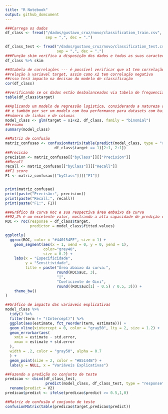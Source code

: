 ```yaml
---
title: "R Notebook"
output: github_domcument
---
```



```r
###Carrega os dados
df_class <- fread("/dados/gustavo_cruz/novo/classification_train.csv",
                  sep = ",", dec = ".")

df_class_test <- fread("/dados/gustavo_cruz/novo/classification_test.csv",
                       sep = ",", dec = ".")
###Função skim verifica a disposição dos dados e todas as suas caracteristicas
df_class %>% skim
```


```r
##3tabela de correlações --- é possível verificar que x1 tem correlação positiva em 
##relação à variavel target, assim como x2 tem correlação negativa
##isso terá impacto na decisao do modelo de classificação
cor(df_class)
```

```r
##verificando se os dados estão desbalanceados via tabela de frequencias
table(df_class$target)
```
```r
##Aplicando um modelo de regressão logistica, considerando a natureza da variavel target,
## e também por ser um modelo com boa performance para datasets com baixo
##número de linhas e de colunas
model_class <- glm(target ~ x1+x2, df_class, family = "binomial")
##resumo
summary(model_class)
```
```r
##Matriz de confusão
matriz_confusao <- confusionMatrix(table(predict(model_class, type = "response") >= 0.5,
                      df_class$target == 1)[2:1, 2:1])
##Precisão
precision <- matriz_confusao[["byClass"]][["Precision"]]
##Recall
recall <- matriz_confusao[["byClass"]][["Recall"]]
##F1 score
F1 <- matriz_confusao[["byClass"]][["F1"]]


print(matriz_confusao)
print(paste("Precisão:", precision))
print(paste("Recall:", recall))
print(paste("F1:", F1))
```

```r
###Gráfico da curva Roc e sua respectiva área embaixo da curva
##92,2% é um excelente valor, mostrando a alta capacidade de predição do modelo
ROC <- roc(response = df_class$target, 
           predictor = model_class$fitted.values)

ggplotly(
  ggroc(ROC, color = "#440154FF", size = 1) +
    geom_segment(aes(x = 1, xend = 0, y = 0, yend = 1),
                 color="grey40",
                 size = 0.2) +
    labs(x = "Especificidade",
         y = "Sensitividade",
         title = paste("Área abaixo da curva:",
                       round(ROC$auc, 3),
                       "|",
                       "Coeficiente de Gini",
                       round((ROC$auc[1] - 0.5) / 0.5, 3))) +
    theme_bw()
)

```
```r
##Gráfico de impacto das variaveis explicativas
model_class %>%
  tidy() %>% 
  filter(term != "(Intercept)") %>%
  ggplot(aes(estimate, fct_reorder(term, estimate))) +
  geom_vline(xintercept = 0, color = "gray50", lty = 2, size = 1.2) +
  geom_errorbar(aes(
    xmin = estimate - std.error,
    xmax = estimate + std.error
  ),
  width = .2, color = "gray50", alpha = 0.7
  ) +
  geom_point(size = 2, color = "#85144B") +
  labs(y = NULL, x = "Variáveis Explicativas")

```
```r
##Fazendo a predição no conjunto de teste
predicao <- cbind(df_class_test,
                  predict(model_class, df_class_test, type = "response")) %>% 
  rename(predict = V2)
predicao$predict <- ifelse(predicao$predict >= 0.5,1,0)

##Matriz de confusão d conjunto de teste
confusionMatrix(table(predicao$target,predicao$predict))

```

